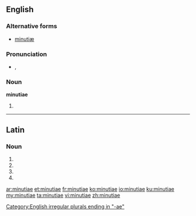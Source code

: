 {{also|minutiæ}}
==English==
{{wikipedia}}

===Alternative forms===
* [[minutiæ]]

===Pronunciation===
* {{a|UK}} {{IPA|/maɪˈɲuː.ʃiː.aɪ/}}, {{X-SAMPA|/maI"Ju:.Si.aI/}}

===Noun===
'''minutiae''' {{p}}

# {{irregular plural of|[[minutia#English|minutia]]}}

[[Category:English irregular plurals ending in "-ae"]]

----

==Latin==

===Noun===
{{la-noun-form|minūtiae}}

# {{inflection of|minutia|minūtia|nom|p|lang=la}}
# {{inflection of|minutia|minūtia|gen|s|lang=la}}
# {{inflection of|minutia|minūtia|dat|s|lang=la}}
# {{inflection of|minutia|minūtia|voc|p|lang=la}}

[[ar:minutiae]]
[[et:minutiae]]
[[fr:minutiae]]
[[ko:minutiae]]
[[io:minutiae]]
[[ku:minutiae]]
[[my:minutiae]]
[[ta:minutiae]]
[[vi:minutiae]]
[[zh:minutiae]]